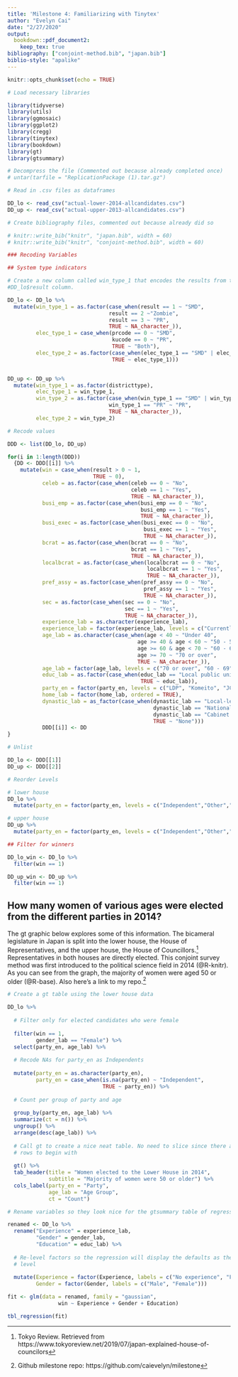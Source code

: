 ```yaml
---
title: 'Milestone 4: Familiarizing with Tinytex'
author: "Evelyn Cai"
date: "2/27/2020"
output:
  bookdown::pdf_document2:
    keep_tex: true
bibliography: ["conjoint-method.bib", "japan.bib"]
biblio-style: "apalike"
---
```


```r
knitr::opts_chunk$set(echo = TRUE)

# Load necessary libraries

library(tidyverse)
library(utils)
library(ggmosaic)
library(ggplot2)
library(cregg)
library(tinytex)
library(bookdown)
library(gt)
library(gtsummary)

# Decompress the file (Commented out because already completed once)
# untar(tarfile = "ReplicationPackage (1).tar.gz")

# Read in .csv files as dataframes

DD_lo <- read_csv("actual-lower-2014-allcandidates.csv")
DD_up <- read_csv("actual-upper-2013-allcandidates.csv")

# Create bibliography files, commented out because already did so

# knitr::write_bib("knitr", "japan.bib", width = 60)
# knitr::write_bib("knitr", "conjoint-method.bib", width = 60)

```

```r
### Recoding Variables

## System type indicators

# Create a new column called win_type_1 that encodes the results from the
#DD_lo$result column.

DD_lo <- DD_lo %>%
  mutate(win_type_1 = as.factor(case_when(result == 1 ~ "SMD",
                                result == 2 ~"Zombie",
                                result == 3 ~ "PR",
                                TRUE ~ NA_character_)),
         elec_type_1 = case_when(prcode == 0 ~ "SMD",
                                 kucode == 0 ~ "PR",
                                 TRUE ~ "Both"),
         elec_type_2 = as.factor(case_when(elec_type_1 == "SMD" | elec_type_1 == "Both" ~ "SMD/Dual",
                                 TRUE ~ elec_type_1)))


DD_up <- DD_up %>%
  mutate(win_type_1 = as.factor(districttype),
         elec_type_1 = win_type_1,
         win_type_2 = as.factor(case_when(win_type_1 == "SMD" | win_type_1 == "MMD" ~ "SNTV",
                                win_type_1 == "PR" ~ "PR",
                                TRUE ~ NA_character_)),
         elec_type_2 = win_type_2)

# Recode values

DDD <- list(DD_lo, DD_up)

for(i in 1:length(DDD))
  {DD <- DDD[[i]] %>%
    mutate(win = case_when(result > 0 ~ 1,
                           TRUE ~ 0),
           celeb = as.factor(case_when(celeb == 0 ~ "No",
                                       celeb == 1 ~ "Yes",
                                       TRUE ~ NA_character_)),
           busi_emp = as.factor(case_when(busi_emp == 0 ~ "No",
                                          busi_emp == 1 ~ "Yes",
                                          TRUE ~ NA_character_)),
           busi_exec = as.factor(case_when(busi_exec == 0 ~ "No",
                                           busi_exec == 1 ~ "Yes",
                                           TRUE ~ NA_character_)),
           bcrat = as.factor(case_when(bcrat == 0 ~ "No",
                                       bcrat == 1 ~ "Yes",
                                       TRUE ~ NA_character_)),
           localbcrat = as.factor(case_when(localbcrat == 0 ~ "No",
                                            localbcrat == 1 ~ "Yes",
                                            TRUE ~ NA_character_)),
           pref_assy = as.factor(case_when(pref_assy == 0 ~ "No",
                                           pref_assy == 1 ~ "Yes",
                                           TRUE ~ NA_character_)),
           sec = as.factor(case_when(sec == 0 ~ "No",
                                     sec == 1 ~ "Yes",
                                     TRUE ~ NA_character_)),
           experience_lab = as.character(experience_lab),
           experience_lab = factor(experience_lab, levels = c("Currently in office, 3+ terms", "Currently in office, 2 terms", "Currently in office, 1 term", "Formerly in office, 3+ terms", "Formerly in office, 2 terms", "Formerly in office, 1 term", "No experience")),
           age_lab = as.character(case_when(age < 40 ~ "Under 40",
                                         age >= 40 & age < 60 ~ "50 - 59",
                                         age >= 60 & age < 70 ~ "60 - 69",
                                         age >= 70 ~ "70 or over",
                                         TRUE ~ NA_character_)),
           age_lab = factor(age_lab, levels = c("70 or over", "60 - 69", "50 - 59", "Under 40")),
           educ_lab = as.factor(case_when(educ_lab == "Local public university" ~ "Other public university",
                                          TRUE ~ educ_lab)),
           party_en = factor(party_en, levels = c("LDP", "Komeito", "JCP", "DPJ")),
           home_lab = factor(home_lab, ordered = TRUE),
           dynastic_lab = as_factor(case_when(dynastic_lab == "Local-level elected politician" ~ "Loc. Pol.",
                                              dynastic_lab == "National-level elected politician" ~ "MP",
                                              dynastic_lab == "Cabinet minister" ~ "Cab. Min.",
                                              TRUE ~ "None")))
           DDD[[i]] <- DD
}

# Unlist

DD_lo <- DDD[[1]]
DD_up <- DDD[[2]]

# Reorder Levels

# lower house
DD_lo %>%
  mutate(party_en = factor(party_en, levels = c("Independent","Other","PFG","JIP","LDP","Komeito","DPJ","PLP","SDP","JCP")))

# upper house
DD_up %>%
  mutate(party_en = factor(party_en, levels = c("Independent","Other","JIP","LDP","Komeito","DPJ","PLP","SDP","JCP")))

## Filter for winners

DD_lo_win <- DD_lo %>%
  filter(win == 1)

DD_up_win <- DD_up %>%
  filter(win == 1)
```

## How many women of various ages were elected from the different parties in 2014?

The gt graphic below explores some of this information. The bicameral legislature in Japan is split into the lower house, the House of Representatives, and the upper house, the House of Councillors.^[Tokyo Review. Retrieved from https://www.tokyoreview.net/2019/07/japan-explained-house-of-councilors] Representatives in both houses are directly elected.
This conjoint survey method was first introduced to the political science field in 2014 (@R-knitr).
As you can see from the graph, the majority of women were aged 50 or older (@R-base).
Also here's a link to my repo.^[Github milestone repo: https://github.com/caievelyn/milestone]

```r

# Create a gt table using the lower house data

DD_lo %>%
  
  # Filter only for elected candidates who were female
  
  filter(win == 1,
         gender_lab == "Female") %>%
  select(party_en, age_lab) %>%
  
  # Recode NAs for party_en as Independents
  
  mutate(party_en = as.character(party_en),
         party_en = case_when(is.na(party_en) ~ "Independent",
                              TRUE ~ party_en)) %>%
  
  # Count per group of party and age
  
  group_by(party_en, age_lab) %>%
  summarize(ct = n()) %>%
  ungroup() %>%
  arrange(desc(age_lab)) %>%
  
  # Call gt to create a nice neat table. No need to slice since there are so few
  # rows to begin with
  
  gt() %>%
  tab_header(title = "Women elected to the Lower House in 2014",
             subtitle = "Majority of women were 50 or older") %>%
  cols_label(party_en = "Party",
             age_lab = "Age Group",
             ct = "Count")
```

```r

# Rename variables so they look nice for the gtsummary table of regressions

renamed <- DD_lo %>%
  rename("Experience" = experience_lab,
         "Gender" = gender_lab,
         "Education" = educ_lab) %>%
  
  # Re-level factors so the regression will display the defaults as the first
  # level
  
  mutate(Experience = factor(Experience, labels = c("No experience", "Formerly in office, 1 term", "Formerly in office, 2 terms", "Formerly in office, 3+ terms", "Currently in office, 1 term", "Currently in office, 2 terms", "Currently in office, 3+ terms")),
         Gender = factor(Gender, labels = c("Male", "Female")))

fit <- glm(data = renamed, family = "gaussian", 
                win ~ Experience + Gender + Education)

tbl_regression(fit)


```

